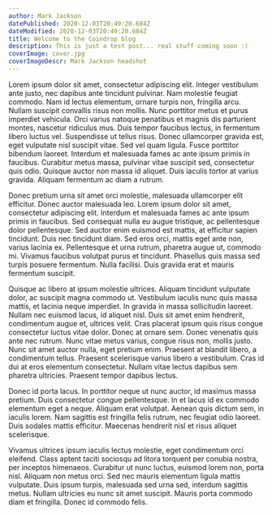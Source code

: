 ```yaml
---
author: Mark Jackson
datePublished: 2020-12-03T20:49:20.684Z
dateModified: 2020-12-03T20:49:20.684Z
title: Welcome to the Coindrop blog
description: This is just a test post... real stuff coming soon :)
coverImage: cover.jpg
coverImageDescr: Mark Jackson headshot
---
```


Lorem ipsum dolor sit amet, consectetur adipiscing elit. Integer vestibulum ante justo, nec dapibus ante tincidunt pulvinar. Nam molestie feugiat commodo. Nam id lectus elementum, ornare turpis non, fringilla arcu. Nullam suscipit convallis risus non mollis. Nunc porttitor metus et purus imperdiet vehicula. Orci varius natoque penatibus et magnis dis parturient montes, nascetur ridiculus mus. Duis tempor faucibus lectus, in fermentum libero luctus vel. Suspendisse ut tellus risus. Donec ullamcorper gravida est, eget vulputate nisl suscipit vitae. Sed vel quam ligula. Fusce porttitor bibendum laoreet. Interdum et malesuada fames ac ante ipsum primis in faucibus. Curabitur metus massa, pulvinar vitae suscipit sed, consectetur quis odio. Quisque auctor non massa id aliquet. Duis iaculis tortor at varius gravida. Aliquam fermentum ac diam a rutrum.

Donec pretium urna sit amet orci molestie, malesuada ullamcorper elit efficitur. Donec auctor malesuada leo. Lorem ipsum dolor sit amet, consectetur adipiscing elit. Interdum et malesuada fames ac ante ipsum primis in faucibus. Sed consequat nulla eu augue tristique, ac pellentesque dolor pellentesque. Sed auctor enim euismod est mattis, at efficitur sapien tincidunt. Duis nec tincidunt diam. Sed eros orci, mattis eget ante non, varius lacinia ex. Pellentesque et urna rutrum, pharetra augue ut, commodo mi. Vivamus faucibus volutpat purus et tincidunt. Phasellus quis massa sed turpis posuere fermentum. Nulla facilisi. Duis gravida erat et mauris fermentum suscipit.

Quisque ac libero at ipsum molestie ultrices. Aliquam tincidunt vulputate dolor, ac suscipit magna commodo ut. Vestibulum iaculis nunc quis massa mattis, et lacinia neque imperdiet. In gravida in massa sollicitudin laoreet. Nullam nec euismod lacus, id aliquet nisl. Duis sit amet enim hendrerit, condimentum augue et, ultrices velit. Cras placerat ipsum quis risus congue consectetur luctus vitae dolor. Donec at ornare sem. Donec venenatis quis ante nec rutrum. Nunc vitae metus varius, congue risus non, mollis justo. Nunc sit amet auctor nulla, eget pretium enim. Praesent at blandit libero, a condimentum tellus. Praesent scelerisque varius libero a vestibulum. Cras id dui at eros elementum consectetur. Nullam vitae lectus dapibus sem pharetra ultricies. Praesent tempor dapibus lectus.

Donec id porta lacus. In porttitor neque ut nunc auctor, id maximus massa pretium. Duis consectetur congue pellentesque. In et lacus id ex commodo elementum eget a neque. Aliquam erat volutpat. Aenean quis dictum sem, in iaculis lorem. Nam sagittis est fringilla felis rutrum, nec feugiat odio laoreet. Duis sodales mattis efficitur. Maecenas hendrerit nisl et risus aliquet scelerisque.

Vivamus ultrices ipsum iaculis lectus molestie, eget condimentum orci eleifend. Class aptent taciti sociosqu ad litora torquent per conubia nostra, per inceptos himenaeos. Curabitur ut nunc luctus, euismod lorem non, porta nisl. Aliquam non metus orci. Sed nec mauris elementum ligula mattis vulputate. Duis ipsum turpis, malesuada sed urna sed, interdum sagittis metus. Nullam ultricies eu nunc sit amet suscipit. Mauris porta commodo diam et fringilla. Donec id commodo felis.
